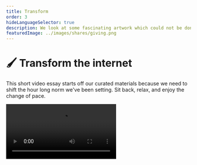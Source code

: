 ```yaml
---
title: Transform
order: 3
hideLanguageSelector: true
description: We look at some fascinating artwork which could not be done without the internet and discuss what art in our hyperconnected, light-speed world might come to mean.
featuredImage: ../images/shares/giving.png
---
```


# 🖌️ Transform the internet

This short video essay starts off our curated materials because we need to shift the hour long 
norm we've been setting. Sit back, relax, and enjoy the change of pace.

<Video src="https://www.youtube-nocookie.com/embed/783hwpJTjlo" />

### How does this fit into Kernel?

Art is that which gets us to question value and meaning most deeply. This video - itself a 
series of artful expressions cut together with digital tools - describes a number of interesting 
pieces which would not be possible without the internet. It reveals what we can craft with 
careful intention, attention, and a deep appreciation for the meaning of our media environments.

## Brief

Art begins with work which throws a veil over the invisible so its outline may be seen. It is 
brought to completion in the moment of encounter with an other. That is, art is not created as 
you are painting, or writing, or composing, or sculpting, or coding. It *occurs* when your work 
brings someone else to experience a state of consciousness they would not have otherwise known.

At its best, art transmits what cannot be said, or sung, or heard, or felt.

We have to use some technology to achieve this. It was, for instance, the invention of 
metal [ferrules](https://primetimepaint.ca/a-brief-history-of-the-paintbrush/) - the little bit 
that connects the bristles to the shaft - which led to the flat paint brushes so beloved by 
Impressionist painters, who used them to capture the effects of light in different environments. 
Technological innovations in the tools we use to express ourselves often result in significant 
artistic advances in sight, perception, philosophy and - ultimately - culture.

We invite you to question what new realities flat networks for value - which operate by means of 
a world wide web that enables light-speed communication - will allow us to envision.

<Flash>

<Card>

Q: Is art something we do or something we encounter?

A: Well, both. Though the encounter leaves a more lasting impression.

</Card>

</Flash>

<Flash>

<Card>

Q: Artistic advances in our ability to express ourselves are often the result of what?

A: Technological advances in our tools.

</Card>

</Flash>

<Column sx={{ gap:"10%"}}>

<Box>

**Mother Earth Mother Board**

<Aligner center>
    <Image alt="Mother Earth Mother Board" src="/images/mod4-img/mother-earth-board.jpg" />
</Aligner>

If you want to explore what we're actually throwing a veil over, this is as good a place to 
start as any.

<Aligner center>
<Button to="https://www.wired.com/1996/12/ffglass/">
    Read
</Button>
</Aligner>

</Box>

<Box>

**Artificiality**

<Aligner center>
    <Image alt="Artificiality" src="/images/mod4-img/artificial.webp" />
</Aligner>

Put the art back in artificiality with Werner Herzog. Search for "The Inner Chronicle of What We Are" if you enjoy this.

<Aligner center>
<Button to="https://www.youtube.com/watch?v=ogFN6ncIaD8">
    Watch
</Button>
</Aligner>

</Box>

</Column>
